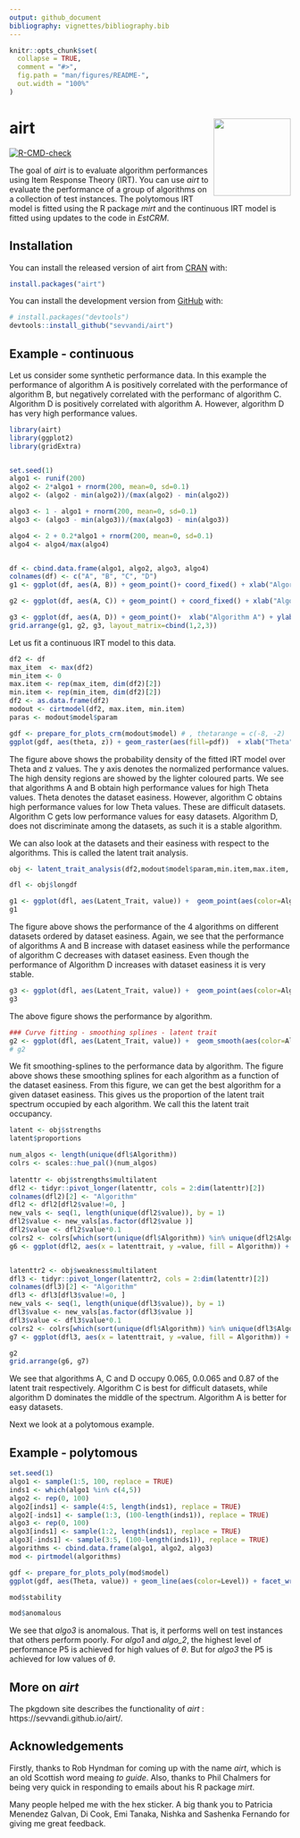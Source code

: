 ```yaml
---
output: github_document
bibliography: vignettes/bibliography.bib
---
```


<!-- README.md is generated from README.Rmd. Please edit that file -->

```r
knitr::opts_chunk$set(
  collapse = TRUE,
  comment = "#>",
  fig.path = "man/figures/README-",
  out.width = "100%"
)
```

# airt <img src='man/figures/logo.png' align="right" height="138" />
<!-- badges: start -->
  [![R-CMD-check](https://github.com/sevvandi/airt/workflows/R-CMD-check/badge.svg)](https://github.com/sevvandi/airt/actions)
  <!-- badges: end -->  

The goal of _airt_ is to evaluate algorithm performances using Item Response Theory (IRT). You can use _airt_ to evaluate the performance of a group of algorithms on a collection of test instances.  The polytomous IRT model is fitted using the R package _mirt_ and the continuous IRT model is fitted using updates to the code in _EstCRM_.  

## Installation

You can install the released version of airt from [CRAN](https://CRAN.R-project.org) with:

``` r
install.packages("airt")
```

You can install the development version from [GitHub](https://github.com/) with:

``` r
# install.packages("devtools")
devtools::install_github("sevvandi/airt")
```
## Example - continuous
Let us consider some synthetic performance data. In this example the performance of  algorithm A is positively correlated with the performance of algorithm B, but negatively correlated with the performanc of algorithm C. Algorithm D is positively correlated with algorithm A. However, algorithm D has very high performance values.
```r
library(airt)
library(ggplot2)
library(gridExtra)


set.seed(1)
algo1 <- runif(200)
algo2 <- 2*algo1 + rnorm(200, mean=0, sd=0.1)
algo2 <- (algo2 - min(algo2))/(max(algo2) - min(algo2))

algo3 <- 1 - algo1 + rnorm(200, mean=0, sd=0.1)
algo3 <- (algo3 - min(algo3))/(max(algo3) - min(algo3))

algo4 <- 2 + 0.2*algo1 + rnorm(200, mean=0, sd=0.1)
algo4 <- algo4/max(algo4)


df <- cbind.data.frame(algo1, algo2, algo3, algo4)
colnames(df) <- c("A", "B", "C", "D")
g1 <- ggplot(df, aes(A, B)) + geom_point()+ coord_fixed() + xlab("Algorithm A") + ylab("Algorithm B") + theme_bw()

g2 <- ggplot(df, aes(A, C)) + geom_point() + coord_fixed() + xlab("Algorithm A") + ylab("Algorithm C")  + theme_bw()

g3 <- ggplot(df, aes(A, D)) + geom_point()+  xlab("Algorithm A") + ylab("Algorithm D") + coord_fixed() + ylim(0,1) + theme_bw()
grid.arrange(g1, g2, g3, layout_matrix=cbind(1,2,3))
```

Let us fit a continuous IRT model to this data. 
```r
df2 <- df
max_item  <- max(df2)
min_item <- 0
max.item <- rep(max_item, dim(df2)[2])
min.item <- rep(min_item, dim(df2)[2])
df2 <- as.data.frame(df2)
modout <- cirtmodel(df2, max.item, min.item)
paras <- modout$model$param

gdf <- prepare_for_plots_crm(modout$model) # , thetarange = c(-8, -2)
ggplot(gdf, aes(theta, z)) + geom_raster(aes(fill=pdf))  + xlab("Theta") + facet_wrap(~Algorithm, nrow=1) + coord_fixed(ratio=1) + theme_bw()  +  scale_fill_viridis_c(option = "plasma")
```

The figure above shows the probability density of the fitted IRT model over Theta and z values. The y axis denotes the normalized performance values.  The high density regions are showed by the lighter coloured parts. We see that algorithms A and B obtain high performance values for high Theta values. Theta denotes the dataset easiness. However, algorithm C obtains high performance values for low Theta values. These are difficult datasets. Algorithm C gets low performance values for easy datasets. Algorithm D, does not discriminate among the datasets, as such it is a stable algorithm. 

We can also look at the datasets and their easiness with respect to the algorithms. This is called the latent trait analysis. 
```r

obj <- latent_trait_analysis(df2,modout$model$param,min.item,max.item, epsilon = 0 )

dfl <- obj$longdf

g1 <- ggplot(dfl, aes(Latent_Trait, value)) +  geom_point(aes(color=Algorithm)) + xlab("Latent Trait (Dataset Easiness)") + ylab("Performance")  + theme_bw() 
g1
```

The figure above shows the performance of the 4 algorithms on different datasets ordered by dataset easiness. Again, we see that the performance of algorithms A and B increase with dataset easiness while the performance of algorithm C decreases with dataset easiness. Even though  the performance of Algorithm D increases with dataset easiness it is very stable. 

```r

g3 <- ggplot(dfl, aes(Latent_Trait, value)) +  geom_point(aes(color=Algorithm)) + xlab("Latent Trait (Dataset Easiness)") + facet_wrap(~Algorithm, nrow=2) + coord_fixed(ratio=6) + ylab("Performance") + theme_bw() 
g3

```

The above figure shows the performance by algorithm. 

```r

### Curve fitting - smoothing splines - latent trait
g2 <- ggplot(dfl, aes(Latent_Trait, value)) +  geom_smooth(aes(color=Algorithm), se = FALSE, method = "gam", formula = y ~s(x, bs="cs"))+  xlab("Latent Trait (Dataset Easiness)") + ylab("Performance")  + theme_bw()  +theme(legend.position="bottom", legend.box = "horizontal")
# g2
```
We fit smoothing-splines to the performance data by algorithm. The figure above shows these smoothing splines for each algorithm as a function of the dataset easiness. From this figure, we can get the best algorithm for a given dataset easiness. This gives us the proportion of the latent trait spectrum occupied by each algorithm. We call this the latent trait occupancy. 

```r
latent <- obj$strengths
latent$proportions

num_algos <- length(unique(dfl$Algorithm))
colrs <- scales::hue_pal()(num_algos)
 
latenttr <- obj$strengths$multilatent
dfl2 <- tidyr::pivot_longer(latenttr, cols = 2:dim(latenttr)[2])
colnames(dfl2)[2] <- "Algorithm"
dfl2 <- dfl2[dfl2$value!=0, ]
new_vals <- seq(1, length(unique(dfl2$value)), by = 1)
dfl2$value <- new_vals[as.factor(dfl2$value )]
dfl2$value <- dfl2$value*0.1
colrs2 <- colrs[which(sort(unique(dfl$Algorithm)) %in% unique(dfl2$Algorithm))]
g6 <- ggplot(dfl2, aes(x = latenttrait, y =value, fill = Algorithm)) + geom_tile() + theme(axis.title.y=element_blank(), axis.text.y=element_blank(),axis.ticks.y=element_blank())  + scale_fill_manual(values = colrs2) +  ggtitle("Algorithm Strengths") +  coord_fixed(ratio=1)


latenttr2 <- obj$weakness$multilatent
dfl3 <- tidyr::pivot_longer(latenttr2, cols = 2:dim(latenttr)[2])
colnames(dfl3)[2] <- "Algorithm"
dfl3 <- dfl3[dfl3$value!=0, ]
new_vals <- seq(1, length(unique(dfl3$value)), by = 1)
dfl3$value <- new_vals[as.factor(dfl3$value )]
dfl3$value <- dfl3$value*0.1
colrs2 <- colrs[which(sort(unique(dfl$Algorithm)) %in% unique(dfl3$Algorithm))]
g7 <- ggplot(dfl3, aes(x = latenttrait, y =value, fill = Algorithm)) + geom_tile() + theme(axis.title.y=element_blank(), axis.text.y=element_blank(),axis.ticks.y=element_blank()) +  scale_fill_manual(values = colrs2)  + ggtitle("Algorithm Weaknesses") +  coord_fixed(ratio=1)

g2
grid.arrange(g6, g7)

```
We see that algorithms A, C and D occupy 0.065, 0.0.065 and 0.87 of the latent trait respectively. Algorithm C is best for difficult datasets, while algorithm D dominates the middle of the spectrum. Algorithm A is better for easy datasets. 

Next we look at a polytomous example. 

## Example - polytomous
```r
set.seed(1)
algo1 <- sample(1:5, 100, replace = TRUE)
inds1 <- which(algo1 %in% c(4,5))
algo2 <- rep(0, 100)
algo2[inds1] <- sample(4:5, length(inds1), replace = TRUE)
algo2[-inds1] <- sample(1:3, (100-length(inds1)), replace = TRUE)
algo3 <- rep(0, 100)
algo3[inds1] <- sample(1:2, length(inds1), replace = TRUE)
algo3[-inds1] <- sample(3:5, (100-length(inds1)), replace = TRUE)
algorithms <- cbind.data.frame(algo1, algo2, algo3)
mod <- pirtmodel(algorithms)

gdf <- prepare_for_plots_poly(mod$model)
ggplot(gdf, aes(Theta, value)) + geom_line(aes(color=Level)) + facet_wrap(.~Algorithm) + ylab("Probability") + ggtitle("Algorithm Trace Lines") + theme_bw()

mod$stability

mod$anomalous
```
We see that _algo3_ is anomalous. That is, it performs well on test instances that others perform poorly. For _algo1_ and _algo_2_,  the highest level of performance P5 is achieved for high values of $\theta$. But for _algo3_ the P5 is achieved for low values of $\theta$.  


## More on _airt_
The pkgdown site describes the functionality of _airt_ : https://sevvandi.github.io/airt/.

## Acknowledgements
Firstly, thanks to Rob Hyndman for coming up with the name _airt_, which is an old Scottish word meaing _to guide_. Also, thanks to Phil Chalmers for being very quick in responding to emails about his R package _mirt_. 

Many people helped me with the hex sticker. A big thank you to Patricia Menendez Galvan, Di Cook,  Emi Tanaka, Nishka and Sashenka Fernando for giving me great feedback. 
